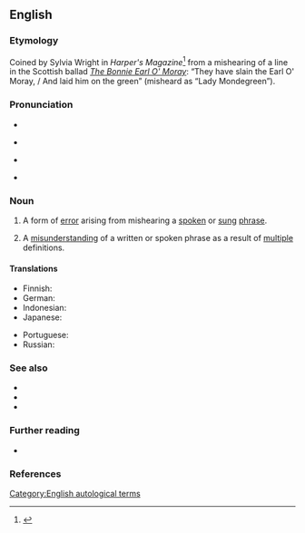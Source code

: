 ==English==
{{was wotd|2006|June|30}}

===Etymology===
Coined by Sylvia Wright in ''Harper's Magazine''<ref>{{cite-journal
|month=November
|year=1954
|work={{w|Harper's Magazine}}
|author=Sylvia Wright
|title=The Death of Lady Mondegreen
|url=http://www.drapersguild.com/uploads/1/2/8/5/12854632/harpersmagazine-1954-11-0006768.pdf
|passage=The point about what I shall hereafter call mondegreens, since no one else has thought up a word for them, is that they are better than the original.
}}</ref> from a mishearing of a line in the Scottish ballad ''[[s:Child's_Ballads/181|The Bonnie Earl O' Moray]]'': “They have slain the Earl O' Moray, / And laid him on the green” (misheard as “Lady Mondegreen”).

===Pronunciation===
* {{enPR|mŏnd′əgrēn}}
* {{a|UK}} {{IPA|/ˈmɒndəɡɹiːn/|lang=en}}
* {{a|US}} {{IPA|/ˈmɑndəɡɹiːn/|lang=en}}
* {{audio|en-us-mondegreen.ogg|Audio (US)|lang=en}}

===Noun===
{{examples|sense=mishearing|
* “The ants are my friends, blowin’ in the wind.” (“The answer, my friend, is...”) from [[w:Bob Dylan|Bob Dylan's]] “[[w:Blowin'_in_the_Wind|Blowin' In the Wind]].”
* “There's a bathroom on the right” (“There's a bad moon on the rise”) from [[w:Creedence Clearwater Revival|Creedence Clearwater Revival's]] “[[w:Bad_Moon_Rising_(song)|Bad Moon Rising]].”
* “'Scuse me while I kiss this guy” (“'Scuse me while I kiss the sky”) from [[w:Jimi Hendrix|Jimi Hendrix's]] “[[w:Purple_Haze_(song)|Purple Haze]].”
* “Andy walks with me…” (“And He walks with me…”) from the hymn “In The Garden”
* “Our Father, Who art in Heaven, Harold be Thy name…” (“…hallowed be thy name…”) from the [[w:Lord's Prayer|Lord’s Prayer]]}}
{{en-noun}}

# A form of [[error]] arising from mishearing a [[spoken]] or [[sung]] [[phrase]]. {{defdate|from 1954}}
# {{lb|en|rare}} A [[misunderstanding]] of a written or spoken phrase as a result of [[multiple]] definitions.

====Translations====
{{trans-top|mishearing}}
* Finnish: {{t|fi|[[väärin]] [[kuuleminen]]}}
* German: {{t+|de|Verhörer|m}}
* Indonesian: {{t|id|salah dengar}}
* Japanese: {{t|ja|空耳|tr=soramimi|sc=Jpan}}
{{trans-mid}}
* Portuguese: {{t-needed|pt}}
* Russian: {{t+|ru|ослы́шка|f}}
{{trans-bottom}}

===See also===
* {{l|en|eggcorn}}
* {{l|en|folk etymology}}
* {{l|en|malapropism}}

===Further reading===
* {{pedia}}

===References===
<references/>

[[Category:English autological terms]]